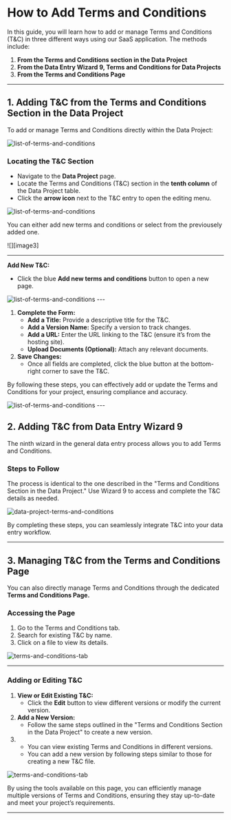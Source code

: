 # **How to Add Terms and Conditions**

In this guide, you will learn how to add or manage Terms and Conditions (T\&C) in three different ways using our SaaS application. The methods include:

1. **From the Terms and Conditions section in the Data Project**  
2. **From the Data Entry Wizard 9, Terms and Conditions for Data Projects**  
3. **From the Terms and Conditions Page**

---

## **1\. Adding T\&C from the Terms and Conditions Section in the Data Project**

To add or manage Terms and Conditions directly within the Data Project:

<Frame>
  <img src="/images/list-terms.png" alt="list-of-terms-and-conditions" style={{ borderRadius: '0.5rem' }} />
</Frame>

### **Locating the T\&C Section**

* Navigate to the **Data Project** page.  
* Locate the Terms and Conditions (T\&C) section in the **tenth column** of the Data Project table.  
* Click the **arrow icon** next to the T\&C entry to open the editing menu.

<Frame>
  <img src="/images/list-terms1.png" alt="list-of-terms-and-conditions" style={{ borderRadius: '0.5rem' }} />
</Frame>

You can either add new terms and conditions or select from the previousely added one.

![][image3]

---

**Add New T\&C:**

* Click the blue **Add new terms and conditions** button to open a new page.

<Frame>
  <img src="/images/list-terms2.png" alt="list-of-terms-and-conditions" style={{ borderRadius: '0.5rem' }} />
</Frame> 
---

1. **Complete the Form:**  
   * **Add a Title:** Provide a descriptive title for the T\&C.  
   * **Add a Version Name:** Specify a version to track changes.  
   * **Add a URL:** Enter the URL linking to the T\&C (ensure it’s from the hosting site).  
   * **Upload Documents (Optional):** Attach any relevant documents.  
2. **Save Changes:**  
   * Once all fields are completed, click the blue button at the bottom-right corner to save the T\&C.

By following these steps, you can effectively add or update the Terms and Conditions for your project, ensuring compliance and accuracy.

<Frame>
  <img src="/images/list-terms3.png" alt="list-of-terms-and-conditions" style={{ borderRadius: '0.5rem' }} />
</Frame> 
---

## **2\. Adding T\&C from Data Entry Wizard 9**

The ninth wizard in the general data entry process allows you to add Terms and Conditions.

### **Steps to Follow**

The process is identical to the one described in the "Terms and Conditions Section in the Data Project." Use Wizard 9 to access and complete the T\&C details as needed.

<Frame>
  <img src="/images/dterms.png" alt="data-project-terms-and-conditions" style={{ borderRadius: '0.5rem' }} />
</Frame> 

By completing these steps, you can seamlessly integrate T\&C into your data entry workflow.

---

## **3\. Managing T\&C from the Terms and Conditions Page**

You can also directly manage Terms and Conditions through the dedicated **Terms and Conditions Page.**

### **Accessing the Page**

1. Go to the Terms and Conditions tab.  
2. Search for existing T\&C by name.  
3. Click on a file to view its details.

<Frame>
  <img src="/images/terms-tab.png" alt="terms-and-conditions-tab" style={{ borderRadius: '0.5rem' }} />
</Frame> 

---

### **Adding or Editing T\&C**

1. **View or Edit Existing T\&C:**  
   * Click the **Edit** button to view different versions or modify the current version.  
2. **Add a New Version:**  
   * Follow the same steps outlined in the "Terms and Conditions Section in the Data Project" to create a new version.  
1.   
   * You can view existing Terms and Conditions in different versions.  
   * You can add a new version by following steps similar to those for creating a new T\&C file.

<Frame>
  <img src="/images/edit-terms.png" alt="terms-and-conditions-tab" style={{ borderRadius: '0.5rem' }} />
</Frame> 

By using the tools available on this page, you can efficiently manage multiple versions of Terms and Conditions, ensuring they stay up-to-date and meet your project’s requirements.

---
